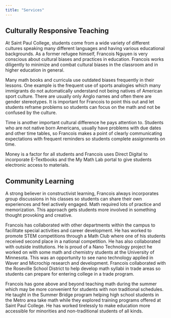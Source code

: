 ---
title: "Services"
---

## Culturally Responsive Teaching
At Saint Paul College, students come from a wide variety of different cultures speaking many different languages and having various educational backgrounds. As a former refugee himself, Francois Nguyen is very conscious about cultural biases and practices in education. Francois works diligently to minimize and combat cultural biases in the classroom and in higher education in general.

Many math books and curricula use outdated biases frequently in their lessons. One example is the frequent use of sports analogies which many immigrants do not automatically understand not being natives of American sport culture. There are usually only Anglo names and often there are gender stereotypes. It is important for Francois to point this out and let students reframe problems so students can focus on the math and not be confused by the culture.

Time is another important cultural difference he pays attention to. Students who are not native born Americans, usually have problems with due dates and other time tables, so Francois makes a point of clearly communicating expectations with frequent reminders so students complete assignments on time.

Money is a factor for all students and Francois uses Direct Digital to incorporate E-Textbooks and the My Math Lab portal to give students electronic access to materials.

## Community Learning
A strong believer in constructivist learning, Francois always incorporates group discussions in his classes so students can share their own experiences and feel actively engaged. Math required lots of practice and memorization. This approach gets students more involved in something thought provoking and creative.

Francois has collaborated with other departments within the campus to facilitate special activities and career development. He has worked to promote STEM competitions through a Math Club where one of his students received second place in a national competition. He has also collaborated with outside institutions. He is proud of a Nano Technology project he worked on with some math and chemistry students at the University of Minnesota. This was an opportunity to see nano technology applied in Waver and Microchip research and development. Francois collaborated with the Roseville School District to help develop math syllabi in trade areas so students can prepare for entering college in a trade program.

Francois has gone above and beyond teaching math during the summer which may be more convenient for students with non traditional schedules. He taught in the Summer Bridge program helping high school students in the Metro area take math while they explored training programs offered at Saint Paul College. He has worked tirelessly to make education more accessible for minorities and non-traditional students of all kinds.
